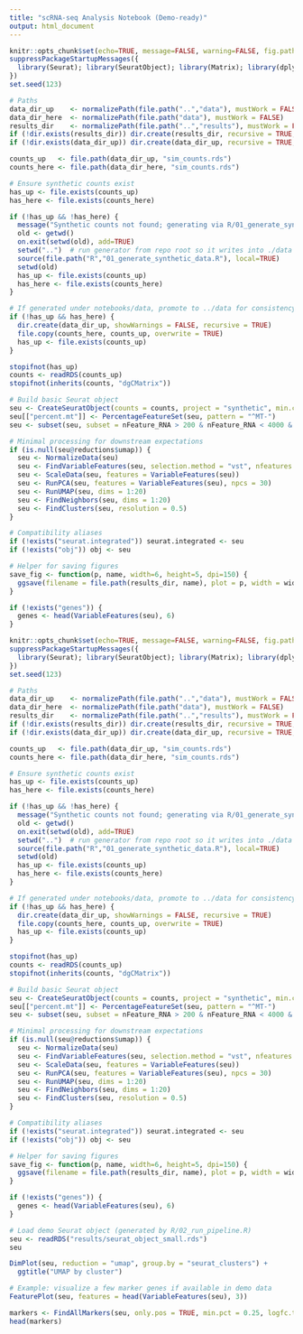 ---
title: "scRNA-seq Analysis Notebook (Demo-ready)"
output: html_document
---


```{r setup, include=FALSE}
knitr::opts_chunk$set(echo=TRUE, message=FALSE, warning=FALSE, fig.path = "figs/")
suppressPackageStartupMessages({
  library(Seurat); library(SeuratObject); library(Matrix); library(dplyr); library(ggplot2); library(patchwork)
})
set.seed(123)

# Paths
data_dir_up    <- normalizePath(file.path("..","data"), mustWork = FALSE)
data_dir_here  <- normalizePath(file.path("data"), mustWork = FALSE)
results_dir    <- normalizePath(file.path("..","results"), mustWork = FALSE)
if (!dir.exists(results_dir)) dir.create(results_dir, recursive = TRUE, showWarnings = FALSE)
if (!dir.exists(data_dir_up)) dir.create(data_dir_up, recursive = TRUE, showWarnings = FALSE)

counts_up   <- file.path(data_dir_up, "sim_counts.rds")
counts_here <- file.path(data_dir_here, "sim_counts.rds")

# Ensure synthetic counts exist
has_up <- file.exists(counts_up)
has_here <- file.exists(counts_here)

if (!has_up && !has_here) {
  message("Synthetic counts not found; generating via R/01_generate_synthetic_data.R ...")
  old <- getwd()
  on.exit(setwd(old), add=TRUE)
  setwd("..")  # run generator from repo root so it writes into ./data
  source(file.path("R","01_generate_synthetic_data.R"), local=TRUE)
  setwd(old)
  has_up <- file.exists(counts_up)
  has_here <- file.exists(counts_here)
}

# If generated under notebooks/data, promote to ../data for consistency
if (!has_up && has_here) {
  dir.create(data_dir_up, showWarnings = FALSE, recursive = TRUE)
  file.copy(counts_here, counts_up, overwrite = TRUE)
  has_up <- file.exists(counts_up)
}

stopifnot(has_up)
counts <- readRDS(counts_up)
stopifnot(inherits(counts, "dgCMatrix"))

# Build basic Seurat object
seu <- CreateSeuratObject(counts = counts, project = "synthetic", min.cells = 3, min.features = 200)
seu[["percent.mt"]] <- PercentageFeatureSet(seu, pattern = "^MT-")
seu <- subset(seu, subset = nFeature_RNA > 200 & nFeature_RNA < 4000 & percent.mt < 20)

# Minimal processing for downstream expectations
if (is.null(seu@reductions$umap)) {
  seu <- NormalizeData(seu)
  seu <- FindVariableFeatures(seu, selection.method = "vst", nfeatures = 2000)
  seu <- ScaleData(seu, features = VariableFeatures(seu))
  seu <- RunPCA(seu, features = VariableFeatures(seu), npcs = 30)
  seu <- RunUMAP(seu, dims = 1:20)
  seu <- FindNeighbors(seu, dims = 1:20)
  seu <- FindClusters(seu, resolution = 0.5)
}

# Compatibility aliases
if (!exists("seurat.integrated")) seurat.integrated <- seu
if (!exists("obj")) obj <- seu

# Helper for saving figures
save_fig <- function(p, name, width=6, height=5, dpi=150) {
  ggsave(filename = file.path(results_dir, name), plot = p, width = width, height = height, dpi = dpi)
}

if (!exists("genes")) {
  genes <- head(VariableFeatures(seu), 6)
}
```


```{r setup, include=FALSE}
knitr::opts_chunk$set(echo=TRUE, message=FALSE, warning=FALSE, fig.path = "figs/")
suppressPackageStartupMessages({
  library(Seurat); library(SeuratObject); library(Matrix); library(dplyr); library(ggplot2); library(patchwork)
})
set.seed(123)

# Paths
data_dir_up    <- normalizePath(file.path("..","data"), mustWork = FALSE)
data_dir_here  <- normalizePath(file.path("data"), mustWork = FALSE)
results_dir    <- normalizePath(file.path("..","results"), mustWork = FALSE)
if (!dir.exists(results_dir)) dir.create(results_dir, recursive = TRUE, showWarnings = FALSE)
if (!dir.exists(data_dir_up)) dir.create(data_dir_up, recursive = TRUE, showWarnings = FALSE)

counts_up   <- file.path(data_dir_up, "sim_counts.rds")
counts_here <- file.path(data_dir_here, "sim_counts.rds")

# Ensure synthetic counts exist
has_up <- file.exists(counts_up)
has_here <- file.exists(counts_here)

if (!has_up && !has_here) {
  message("Synthetic counts not found; generating via R/01_generate_synthetic_data.R ...")
  old <- getwd()
  on.exit(setwd(old), add=TRUE)
  setwd("..")  # run generator from repo root so it writes into ./data
  source(file.path("R","01_generate_synthetic_data.R"), local=TRUE)
  setwd(old)
  has_up <- file.exists(counts_up)
  has_here <- file.exists(counts_here)
}

# If generated under notebooks/data, promote to ../data for consistency
if (!has_up && has_here) {
  dir.create(data_dir_up, showWarnings = FALSE, recursive = TRUE)
  file.copy(counts_here, counts_up, overwrite = TRUE)
  has_up <- file.exists(counts_up)
}

stopifnot(has_up)
counts <- readRDS(counts_up)
stopifnot(inherits(counts, "dgCMatrix"))

# Build basic Seurat object
seu <- CreateSeuratObject(counts = counts, project = "synthetic", min.cells = 3, min.features = 200)
seu[["percent.mt"]] <- PercentageFeatureSet(seu, pattern = "^MT-")
seu <- subset(seu, subset = nFeature_RNA > 200 & nFeature_RNA < 4000 & percent.mt < 20)

# Minimal processing for downstream expectations
if (is.null(seu@reductions$umap)) {
  seu <- NormalizeData(seu)
  seu <- FindVariableFeatures(seu, selection.method = "vst", nfeatures = 2000)
  seu <- ScaleData(seu, features = VariableFeatures(seu))
  seu <- RunPCA(seu, features = VariableFeatures(seu), npcs = 30)
  seu <- RunUMAP(seu, dims = 1:20)
  seu <- FindNeighbors(seu, dims = 1:20)
  seu <- FindClusters(seu, resolution = 0.5)
}

# Compatibility aliases
if (!exists("seurat.integrated")) seurat.integrated <- seu
if (!exists("obj")) obj <- seu

# Helper for saving figures
save_fig <- function(p, name, width=6, height=5, dpi=150) {
  ggsave(filename = file.path(results_dir, name), plot = p, width = width, height = height, dpi = dpi)
}

if (!exists("genes")) {
  genes <- head(VariableFeatures(seu), 6)
}
```

```{r load-data}
# Load demo Seurat object (generated by R/02_run_pipeline.R)
seu <- readRDS("results/seurat_object_small.rds")
seu
```
```{r dimplot}
DimPlot(seu, reduction = "umap", group.by = "seurat_clusters") +
  ggtitle("UMAP by cluster")
```

```{r featureplot}
# Example: visualize a few marker genes if available in demo data
FeaturePlot(seu, features = head(VariableFeatures(seu), 3))
```

```{r markers}
markers <- FindAllMarkers(seu, only.pos = TRUE, min.pct = 0.25, logfc.threshold = 0.25)
head(markers)
```
